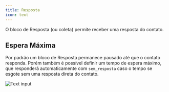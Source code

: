 ```yaml
---
title: Resposta
icon: text
---
```


O bloco de Resposta (ou coleta) permite receber uma resposta do contato.

## Espera Máxima

Por padrão um bloco de Resposta permanece pausado até que o contato responda. Porém também é possível definir um tempo de espera máximo, que responderá automaticamente com `sem_resposta` caso o tempo se esgote sem uma resposta direta do contato.

<Frame>
  <img
    src="/images/blocks/inputs/text.png"
    alt="Text input"
    className="rounded-lg"
  />
</Frame>